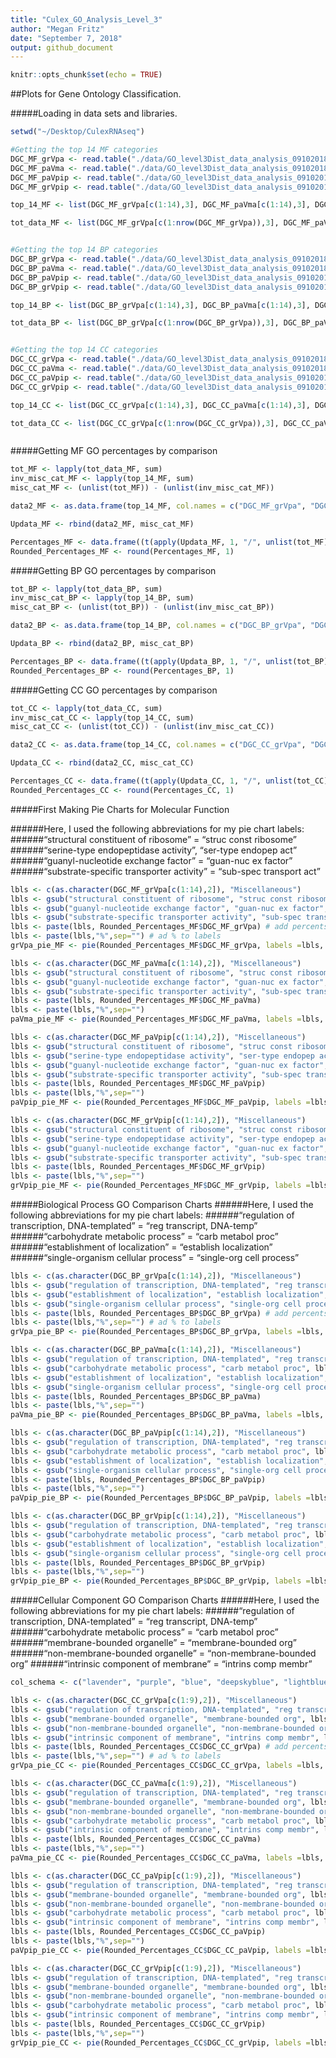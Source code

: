 ```yaml
---
title: "Culex_GO_Analysis_Level_3"
author: "Megan Fritz"
date: "September 7, 2018"
output: github_document
---
```


```r
knitr::opts_chunk$set(echo = TRUE)
```

##Plots for Gene Ontology Classification.

#####Loading in data sets and libraries.
```r

setwd("~/Desktop/CulexRNAseq")

#Getting the top 14 MF categories
DGC_MF_grVpa <- read.table("./data/GO_level3Dist_data_analysis_09102018/gravidVparous/gravidVparous_GODist_level3_first3colsMF.txt", sep = "\t", header = T)
DGC_MF_paVma <- read.table("./data/GO_level3Dist_data_analysis_09102018/parousVmales/parousVmales_GODist_level3_first3cols_MF.txt", sep = "\t", header = T)
DGC_MF_paVpip <- read.table("./data/GO_level3Dist_data_analysis_09102018/parousVpipiens/parousVpipiens_GODist_level3_first3cols_MF.txt", sep = "\t", header = T)
DGC_MF_grVpip <- read.table("./data/GO_level3Dist_data_analysis_09102018/gravidVpipiens/gravidVpipiens_GODist_level3_first3cols_MF.txt", sep = "\t", header = T)

top_14_MF <- list(DGC_MF_grVpa[c(1:14),3], DGC_MF_paVma[c(1:14),3], DGC_MF_paVpip[c(1:14),3], DGC_MF_grVpip[c(1:14),3])

tot_data_MF <- list(DGC_MF_grVpa[c(1:nrow(DGC_MF_grVpa)),3], DGC_MF_paVma[c(1:nrow(DGC_MF_paVma)),3], DGC_MF_paVpip[c(1:nrow(DGC_MF_paVpip)),3], DGC_MF_grVpip[c(1:nrow(DGC_MF_grVpip)),3])


#Getting the top 14 BP categories
DGC_BP_grVpa <- read.table("./data/GO_level3Dist_data_analysis_09102018/gravidVparous/gravidVparous_GODist_level3_first3cols_BP.txt", sep = "\t", header = T)
DGC_BP_paVma <- read.table("./data/GO_level3Dist_data_analysis_09102018/parousVmales/parousVmales_GODist_level3_first3cols_BP.txt", sep = "\t", header = T)
DGC_BP_paVpip <- read.table("./data/GO_level3Dist_data_analysis_09102018/parousVpipiens/parousVpipiens_GODist_level3_first3cols_BP.txt", sep = "\t", header = T)
DGC_BP_grVpip <- read.table("./data/GO_level3Dist_data_analysis_09102018/gravidVpipiens/gravidVpipiens_GODist_level3_first3cols_BP.txt", sep = "\t", header = T)

top_14_BP <- list(DGC_BP_grVpa[c(1:14),3], DGC_BP_paVma[c(1:14),3], DGC_BP_paVpip[c(1:14),3], DGC_BP_grVpip[c(1:14),3])

tot_data_BP <- list(DGC_BP_grVpa[c(1:nrow(DGC_BP_grVpa)),3], DGC_BP_paVma[c(1:nrow(DGC_BP_paVma)),3], DGC_BP_paVpip[c(1:nrow(DGC_BP_paVpip)),3], DGC_BP_grVpip[c(1:nrow(DGC_BP_grVpip)),3])


#Getting the top 14 CC categories
DGC_CC_grVpa <- read.table("./data/GO_level3Dist_data_analysis_09102018/gravidVparous/gravidVparous_GODist_level3_first3cols_CC.txt", sep = "\t", header = T)
DGC_CC_paVma <- read.table("./data/GO_level3Dist_data_analysis_09102018/parousVmales/parousVmales_GODist_level3_first3cols_CC.txt", sep = "\t", header = T)
DGC_CC_paVpip <- read.table("./data/GO_level3Dist_data_analysis_09102018/parousVpipiens/parousVpipiens_GODist_level3_first3cols_CC.txt", sep = "\t", header = T)
DGC_CC_grVpip <- read.table("./data/GO_level3Dist_data_analysis_09102018/gravidVpipiens/gravidVpipiens_GODist_level3_first3cols_CC.txt", sep = "\t", header = T)

top_14_CC <- list(DGC_CC_grVpa[c(1:14),3], DGC_CC_paVma[c(1:14),3], DGC_CC_paVpip[c(1:14),3], DGC_CC_grVpip[c(1:14),3])

tot_data_CC <- list(DGC_CC_grVpa[c(1:nrow(DGC_CC_grVpa)),3], DGC_CC_paVma[c(1:nrow(DGC_CC_paVma)),3], DGC_CC_paVpip[c(1:nrow(DGC_CC_paVpip)),3], DGC_CC_grVpip[c(1:nrow(DGC_CC_grVpip)),3])



```

#####Getting MF GO percentages by comparison
```r

tot_MF <- lapply(tot_data_MF, sum)
inv_misc_cat_MF <- lapply(top_14_MF, sum)
misc_cat_MF <- (unlist(tot_MF)) - (unlist(inv_misc_cat_MF))

data2_MF <- as.data.frame(top_14_MF, col.names = c("DGC_MF_grVpa", "DGC_MF_paVma", "DGC_MF_paVpip", "DGC_MF_grVpip"))

Updata_MF <- rbind(data2_MF, misc_cat_MF)

Percentages_MF <- data.frame((t(apply(Updata_MF, 1, "/", unlist(tot_MF)))*100))
Rounded_Percentages_MF <- round(Percentages_MF, 1)

```

#####Getting BP GO percentages by comparison
```r

tot_BP <- lapply(tot_data_BP, sum)
inv_misc_cat_BP <- lapply(top_14_BP, sum)
misc_cat_BP <- (unlist(tot_BP)) - (unlist(inv_misc_cat_BP))

data2_BP <- as.data.frame(top_14_BP, col.names = c("DGC_BP_grVpa", "DGC_BP_paVma", "DGC_BP_paVpip", "DGC_BP_grVpip"))

Updata_BP <- rbind(data2_BP, misc_cat_BP)

Percentages_BP <- data.frame((t(apply(Updata_BP, 1, "/", unlist(tot_BP)))*100))
Rounded_Percentages_BP <- round(Percentages_BP, 1)

```

#####Getting CC GO percentages by comparison
```r

tot_CC <- lapply(tot_data_CC, sum)
inv_misc_cat_CC <- lapply(top_14_CC, sum)
misc_cat_CC <- (unlist(tot_CC)) - (unlist(inv_misc_cat_CC))

data2_CC <- as.data.frame(top_14_CC, col.names = c("DGC_CC_grVpa", "DGC_CC_paVma", "DGC_CC_paVpip", "DGC_CC_grVpip"))

Updata_CC <- rbind(data2_CC, misc_cat_CC)

Percentages_CC <- data.frame((t(apply(Updata_CC, 1, "/", unlist(tot_CC)))*100))
Rounded_Percentages_CC <- round(Percentages_CC, 1)

```

#####First Making Pie Charts for Molecular Function

######Here, I used the following abbreviations for my pie chart labels:
######"structural constituent of ribosome" = "struc const ribosome"
######"serine-type endopeptidase activity", "ser-type endopep act"
######"guanyl-nucleotide exchange factor" = "guan-nuc ex factor"
######"substrate-specific transporter activity" = "sub-spec transport act"

```r

lbls <- c(as.character(DGC_MF_grVpa[c(1:14),2]), "Miscellaneous")
lbls <- gsub("structural constituent of ribosome", "struc const ribosome", lbls)
lbls <- gsub("guanyl-nucleotide exchange factor", "guan-nuc ex factor", lbls)
lbls <- gsub("substrate-specific transporter activity", "sub-spec transport act", lbls)
lbls <- paste(lbls, Rounded_Percentages_MF$DGC_MF_grVpa) # add percents to labels
lbls <- paste(lbls,"%",sep="") # ad % to labels 
grVpa_pie_MF <- pie(Rounded_Percentages_MF$DGC_MF_grVpa, labels =lbls, main = "Top Molecular Function GO Categories for Gravid CAL1 versus Parous CAL1 Comparison", radius = 0.9, col = rainbow(length(lbls)), cex = 0.75, cex.main = 0.75, tck=.2, init.angle = 30)

lbls <- c(as.character(DGC_MF_paVma[c(1:14),2]), "Miscellaneous")
lbls <- gsub("structural constituent of ribosome", "struc const ribosome", lbls)
lbls <- gsub("guanyl-nucleotide exchange factor", "guan-nuc ex factor", lbls)
lbls <- gsub("substrate-specific transporter activity", "sub-spec transport act", lbls)
lbls <- paste(lbls, Rounded_Percentages_MF$DGC_MF_paVma) 
lbls <- paste(lbls,"%",sep="") 
paVma_pie_MF <- pie(Rounded_Percentages_MF$DGC_MF_paVma, labels =lbls, main = "Top Molecular Function GO Categories for Parous CAL1 versus Male CAL1 Comparison", radius = 0.9, col = rainbow(length(lbls)), cex = 0.75, cex.main = 0.75, tck=.2, init.angle = 30)

lbls <- c(as.character(DGC_MF_paVpip[c(1:14),2]), "Miscellaneous")
lbls <- gsub("structural constituent of ribosome", "struc const ribosome", lbls)
lbls <- gsub("serine-type endopeptidase activity", "ser-type endopep act", lbls)
lbls <- gsub("guanyl-nucleotide exchange factor", "guan-nuc ex factor", lbls)
lbls <- gsub("substrate-specific transporter activity", "sub-spec transport act", lbls)
lbls <- paste(lbls, Rounded_Percentages_MF$DGC_MF_paVpip) 
lbls <- paste(lbls,"%",sep="") 
paVpip_pie_MF <- pie(Rounded_Percentages_MF$DGC_MF_paVpip, labels =lbls, main = "Top Molecular Function GO Categories for Parous CAL1 versus IL2 Comparison", radius = 0.9, col = rainbow(length(lbls)), cex = 0.75, cex.main = 0.75, tck=.2, init.angle = 30)

lbls <- c(as.character(DGC_MF_grVpip[c(1:14),2]), "Miscellaneous")
lbls <- gsub("structural constituent of ribosome", "struc const ribosome", lbls)
lbls <- gsub("serine-type endopeptidase activity", "ser-type endopep act", lbls)
lbls <- gsub("guanyl-nucleotide exchange factor", "guan-nuc ex factor", lbls)
lbls <- gsub("substrate-specific transporter activity", "sub-spec transport act", lbls)
lbls <- paste(lbls, Rounded_Percentages_MF$DGC_MF_grVpip) 
lbls <- paste(lbls,"%",sep="") 
grVpip_pie_MF <- pie(Rounded_Percentages_MF$DGC_MF_grVpip, labels =lbls, main = "Top Molecular Function GO Categories for Gravid CAL1 versus IL2 Comparison", radius = 0.9, col = rainbow(length(lbls)), cex = 0.75, cex.main = 0.75, tck=.2, init.angle = 30)

```

#####Biological Process GO Comparison Charts
######Here, I used the following abbreviations for my pie chart labels:
######"regulation of transcription, DNA-templated" = "reg transcript, DNA-temp"
######"carbohydrate metabolic process" = "carb metabol proc"
######"establishment of localization" = "establish localization"
######"single-organism cellular process" = "single-org cell process"

```r

lbls <- c(as.character(DGC_BP_grVpa[c(1:14),2]), "Miscellaneous")
lbls <- gsub("regulation of transcription, DNA-templated", "reg transcript, DNA-temp", lbls)
lbls <- gsub("establishment of localization", "establish localization", lbls)
lbls <- gsub("single-organism cellular process", "single-org cell process", lbls)
lbls <- paste(lbls, Rounded_Percentages_BP$DGC_BP_grVpa) # add percents to labels
lbls <- paste(lbls,"%",sep="") # ad % to labels 
grVpa_pie_BP <- pie(Rounded_Percentages_BP$DGC_BP_grVpa, labels =lbls, main = "Top Biological Process GO Categories for Gravid CAL1 versus Parous CAL1 Comparison", radius = 0.9, cex = 0.75, cex.main = 0.75, tck=.2, init.angle = 120)

lbls <- c(as.character(DGC_BP_paVma[c(1:14),2]), "Miscellaneous")
lbls <- gsub("regulation of transcription, DNA-templated", "reg transcript, DNA-temp", lbls)
lbls <- gsub("carbohydrate metabolic process", "carb metabol proc", lbls)
lbls <- gsub("establishment of localization", "establish localization", lbls)
lbls <- gsub("single-organism cellular process", "single-org cell process", lbls)
lbls <- paste(lbls, Rounded_Percentages_BP$DGC_BP_paVma) 
lbls <- paste(lbls,"%",sep="") 
paVma_pie_BP <- pie(Rounded_Percentages_BP$DGC_BP_paVma, labels =lbls, main = "Top Biological Process GO Categories for Parous CAL1 versus Male CAL1 Comparison", radius = 0.9, cex = 0.75, cex.main = 0.75, tck=.2, init.angle = 120)

lbls <- c(as.character(DGC_BP_paVpip[c(1:14),2]), "Miscellaneous")
lbls <- gsub("regulation of transcription, DNA-templated", "reg transcript, DNA-temp", lbls)
lbls <- gsub("carbohydrate metabolic process", "carb metabol proc", lbls)
lbls <- gsub("establishment of localization", "establish localization", lbls)
lbls <- gsub("single-organism cellular process", "single-org cell process", lbls)
lbls <- paste(lbls, Rounded_Percentages_BP$DGC_BP_paVpip) 
lbls <- paste(lbls,"%",sep="") 
paVpip_pie_BP <- pie(Rounded_Percentages_BP$DGC_BP_paVpip, labels =lbls, main = "Top Biological Process GO Categories for Parous CAL1 versus IL2 Comparison", radius = 0.9,  cex = 0.75, cex.main = 0.75, tck=.2, init.angle = 120)

lbls <- c(as.character(DGC_BP_grVpip[c(1:14),2]), "Miscellaneous")
lbls <- gsub("regulation of transcription, DNA-templated", "reg transcript, DNA-temp", lbls)
lbls <- gsub("carbohydrate metabolic process", "carb metabol proc", lbls)
lbls <- gsub("establishment of localization", "establish localization", lbls)
lbls <- gsub("single-organism cellular process", "single-org cell process", lbls)
lbls <- paste(lbls, Rounded_Percentages_BP$DGC_BP_grVpip) 
lbls <- paste(lbls,"%",sep="") 
grVpip_pie_BP <- pie(Rounded_Percentages_BP$DGC_BP_grVpip, labels =lbls, main = "Top Biological Process GO Categories for Gravid CAL1 versus IL2 Comparison", radius = 0.9, cex = 0.75, cex.main = 0.75, tck=.2, init.angle = 120)

```


#####Cellular Component GO Comparison Charts
######Here, I used the following abbreviations for my pie chart labels:
######"regulation of transcription, DNA-templated" = "reg transcript, DNA-temp"
######"carbohydrate metabolic process" = "carb metabol proc"
######"membrane-bounded organelle" = "membrane-bounded org"
######"non-membrane-bounded organelle" = "non-membrane-bounded org"
######"intrinsic component of membrane" = "intrins comp membr"


```r

col_schema <- c("lavender", "purple", "blue", "deepskyblue", "lightblue", "orange", "brown", "yellow3", "yellow", "lightyellow")

lbls <- c(as.character(DGC_CC_grVpa[c(1:9),2]), "Miscellaneous")
lbls <- gsub("regulation of transcription, DNA-templated", "reg transcript, DNA-temp", lbls)
lbls <- gsub("membrane-bounded organelle", "membrane-bounded org", lbls)
lbls <- gsub("non-membrane-bounded organelle", "non-membrane-bounded org", lbls)
lbls <- gsub("intrinsic component of membrane", "intrins comp membr", lbls)
lbls <- paste(lbls, Rounded_Percentages_CC$DGC_CC_grVpa) # add percents to labels
lbls <- paste(lbls,"%",sep="") # ad % to labels 
grVpa_pie_CC <- pie(Rounded_Percentages_CC$DGC_CC_grVpa, labels =lbls, main = "Top Cellular Component GO Categories for Gravid CAL1 versus Parous CAL1 Comparison", radius = 0.9, cex = 0.75, cex.main = 0.75, tck=.2, init.angle = 35, col= col_schema)

lbls <- c(as.character(DGC_CC_paVma[c(1:9),2]), "Miscellaneous")
lbls <- gsub("regulation of transcription, DNA-templated", "reg transcript, DNA-temp", lbls)
lbls <- gsub("membrane-bounded organelle", "membrane-bounded org", lbls)
lbls <- gsub("non-membrane-bounded organelle", "non-membrane-bounded org", lbls)
lbls <- gsub("carbohydrate metabolic process", "carb metabol proc", lbls)
lbls <- gsub("intrinsic component of membrane", "intrins comp membr", lbls)
lbls <- paste(lbls, Rounded_Percentages_CC$DGC_CC_paVma) 
lbls <- paste(lbls,"%",sep="") 
paVma_pie_CC <- pie(Rounded_Percentages_CC$DGC_CC_paVma, labels =lbls, main = "Top Cellular Component GO Categories for Parous CAL1 versus Male CAL1 Comparison", radius = 0.9, cex = 0.75, cex.main = 0.75, tck=.2, init.angle = 60, col= col_schema)

lbls <- c(as.character(DGC_CC_paVpip[c(1:9),2]), "Miscellaneous")
lbls <- gsub("regulation of transcription, DNA-templated", "reg transcript, DNA-temp", lbls)
lbls <- gsub("membrane-bounded organelle", "membrane-bounded org", lbls)
lbls <- gsub("non-membrane-bounded organelle", "non-membrane-bounded org", lbls)
lbls <- gsub("carbohydrate metabolic process", "carb metabol proc", lbls)
lbls <- gsub("intrinsic component of membrane", "intrins comp membr", lbls)
lbls <- paste(lbls, Rounded_Percentages_CC$DGC_CC_paVpip) 
lbls <- paste(lbls,"%",sep="") 
paVpip_pie_CC <- pie(Rounded_Percentages_CC$DGC_CC_paVpip, labels =lbls, main = "Top Cellular Component GO Categories for Parous CAL1 versus IL2 Comparison", radius = 0.9,  cex = 0.75, cex.main = 0.75, tck=.2, init.angle = 50, col= col_schema)

lbls <- c(as.character(DGC_CC_grVpip[c(1:9),2]), "Miscellaneous")
lbls <- gsub("regulation of transcription, DNA-templated", "reg transcript, DNA-temp", lbls)
lbls <- gsub("membrane-bounded organelle", "membrane-bounded org", lbls)
lbls <- gsub("non-membrane-bounded organelle", "non-membrane-bounded org", lbls)
lbls <- gsub("carbohydrate metabolic process", "carb metabol proc", lbls)
lbls <- gsub("intrinsic component of membrane", "intrins comp membr", lbls)
lbls <- paste(lbls, Rounded_Percentages_CC$DGC_CC_grVpip) 
lbls <- paste(lbls,"%",sep="") 
grVpip_pie_CC <- pie(Rounded_Percentages_CC$DGC_CC_grVpip, labels =lbls, main = "Top Cellular Component GO Categories for Gravid CAL1 versus IL2 Comparison", radius = 0.9, cex = 0.75, cex.main = 0.75, tck=.2, init.angle = 50, col= col_schema)

```
